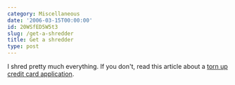 ```yaml
---
category: Miscellaneous
date: '2006-03-15T00:00:00'
id: 20WSfED5W5t3
slug: /get-a-shredder
title: Get a shredder
type: post
---
```


I shred pretty much everything. If you don't, read this article
about a
[torn up credit card application](http://www.cockeyed.com/citizen/creditcard/application.shtml).